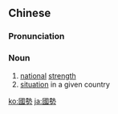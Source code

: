 ==Chinese==
{{zh-forms|s=国势}}

===Pronunciation===
{{zh-pron
|m=guóshì
|c=gwok3 sai3
|cat=n
}}

===Noun===
{{zh-noun}}

# [[national]] [[strength]]
# [[situation]] in a given country

[[ko:國勢]]
[[ja:國勢]]